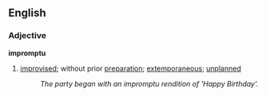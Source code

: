==English==

===Adjective===
'''impromptu'''
#[[improvise]]d; without prior [[preparation]]; [[extemporaneous]]; [[unplanned]]
#:''The party began with an impromptu rendition of 'Happy Birthday'.''